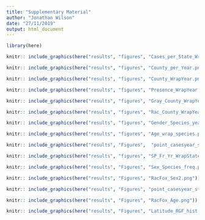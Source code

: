 ---
title: "Supplementary Material"
author: "Jonathan Wilson"
date: "27/11/2019"
output: html_document
---
```{r, echo=FALSE, warning=FALSE, message=FALSE}
library(here)
```
```{r, figure1, fig.cap= 'CDV cases per state per year', echo=FALSE, warning=FALSE, message=FALSE}
knitr:: include_graphics(here("results", "figures", "Cases_per_State_WrapYear.png"))

```
```{r, figure2, fig.cap= 'CDV cases per county per year, GA', echo=FALSE, warning=FALSE, message=FALSE}
knitr:: include_graphics(here("results", "figures", "County_per_Year.png"))

```
```{r, figure3, fig.cap= 'CDV cases per county per year map, GA', echo=FALSE, warning=FALSE, message=FALSE}
knitr:: include_graphics(here("results", "figures", "County_WrapYear.png"))

```
```{r, figure6, fig.cap= 'CDV presence per county per year, GA', echo=FALSE, warning=FALSE, message=FALSE}
knitr:: include_graphics(here("results", "figures", "Presence_WrapYear.png"))

```
```{r, figure4, fig.cap= 'Gray fox CDV cases per county per year, GA', echo=FALSE, warning=FALSE, message=FALSE}
knitr:: include_graphics(here("results", "figures", "Gray_County_WrapYear.png"))

```
```{r, figure5, fig.cap= 'Raccoon CDV cases per county per year, GA', echo=FALSE, warning=FALSE, message=FALSE}
knitr:: include_graphics(here("results", "figures", "Rac_County_WrapYear.png"))

```

```{r, figure7, fig.cap= 'CDV cases per gender per species per year, GA', echo=FALSE, warning=FALSE, message=FALSE}
knitr:: include_graphics(here("results", "figures", "Gender_Species_year.png"))

```

```{r, figure18, fig.cap= 'CDV cases per age group per species per year, GA', echo=FALSE, warning=FALSE, message=FALSE}
knitr:: include_graphics(here("results", "figures", "Age_wrap_species.png"))

```



```{r, figure11, fig.cap= 'CDV cases per state over time', echo=FALSE, warning=FALSE, message=FALSE}
knitr:: include_graphics(here("results", "Figures",  "point_casesyear_state.png"))

```
```{r, figure8, fig.cap= 'CDV cases per species per state per year, GA', echo=FALSE, warning=FALSE, message=FALSE}
knitr:: include_graphics(here("results", "figures", "SP_Fr_Yr_WrapState.png"))

```
```{r, figure10, fig.cap= 'CDV cases of each sex per species', echo=FALSE, warning=FALSE, message=FALSE}
knitr:: include_graphics(here("results", "Figures", "Sex_Species_freq.png"))

```
```{r, figure15, fig.cap= 'CDV cases for Raccooon and Gray Fox of each sex', echo=FALSE, warning=FALSE, message=FALSE}
knitr:: include_graphics(here("results", "Figures", "RacFox_Sex2.png"))

```
```{r, figure12, fig.cap= 'CDV cases per state per species, over time', echo=FALSE, warning=FALSE, message=FALSE}
knitr:: include_graphics(here("results", "Figures", "point_casesyear_state_wrap_species.png"))

```
```{r, figure14, fig.cap= 'Ages of Raccoon and Fox CDV cases', echo=FALSE, warning=FALSE, message=FALSE}
knitr:: include_graphics(here("results", "Figures", "RacFox_Age.png"))

```
```{r, figure17, fig.cap= 'Latitude of Raccoon and Fox CDV cases', echo=FALSE, warning=FALSE, message=FALSE}
knitr:: include_graphics(here("results", "Figures", "Latitude_RGF_hist.png"))

```

